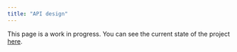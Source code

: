 ```yaml
---
title: "API design"
---
```


This page is a work in progress. You can see the current state of the project [here](https://github.com/yellow-sunflower/python-packaging-essentials).
